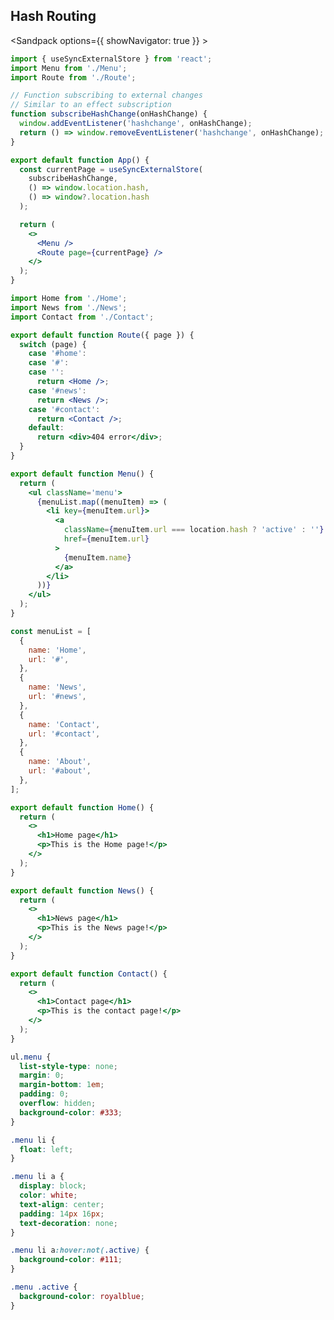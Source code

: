 ## Hash Routing

<Sandpack options={{ showNavigator: true }} >

```jsx src/App.js active
import { useSyncExternalStore } from 'react';
import Menu from './Menu';
import Route from './Route';

// Function subscribing to external changes
// Similar to an effect subscription
function subscribeHashChange(onHashChange) {
  window.addEventListener('hashchange', onHashChange);
  return () => window.removeEventListener('hashchange', onHashChange);
}

export default function App() {
  const currentPage = useSyncExternalStore(
    subscribeHashChange,
    () => window.location.hash,
    () => window?.location.hash
  );

  return (
    <>
      <Menu />
      <Route page={currentPage} />
    </>
  );
}
```

```jsx src/Route.jsx
import Home from './Home';
import News from './News';
import Contact from './Contact';

export default function Route({ page }) {
  switch (page) {
    case '#home':
    case '#':
    case '':
      return <Home />;
    case '#news':
      return <News />;
    case '#contact':
      return <Contact />;
    default:
      return <div>404 error</div>;
  }
}
```

```jsx src/Menu.jsx
export default function Menu() {
  return (
    <ul className='menu'>
      {menuList.map((menuItem) => (
        <li key={menuItem.url}>
          <a
            className={menuItem.url === location.hash ? 'active' : ''}
            href={menuItem.url}
          >
            {menuItem.name}
          </a>
        </li>
      ))}
    </ul>
  );
}

const menuList = [
  {
    name: 'Home',
    url: '#',
  },
  {
    name: 'News',
    url: '#news',
  },
  {
    name: 'Contact',
    url: '#contact',
  },
  {
    name: 'About',
    url: '#about',
  },
];
```

```jsx src/Home.jsx
export default function Home() {
  return (
    <>
      <h1>Home page</h1>
      <p>This is the Home page!</p>
    </>
  );
}
```

```jsx src/News.jsx
export default function News() {
  return (
    <>
      <h1>News page</h1>
      <p>This is the News page!</p>
    </>
  );
}
```

```jsx src/Contact.jsx
export default function Contact() {
  return (
    <>
      <h1>Contact page</h1>
      <p>This is the contact page!</p>
    </>
  );
}
```

```css
ul.menu {
  list-style-type: none;
  margin: 0;
  margin-bottom: 1em;
  padding: 0;
  overflow: hidden;
  background-color: #333;
}

.menu li {
  float: left;
}

.menu li a {
  display: block;
  color: white;
  text-align: center;
  padding: 14px 16px;
  text-decoration: none;
}

.menu li a:hover:not(.active) {
  background-color: #111;
}

.menu .active {
  background-color: royalblue;
}
```

</Sandpack>
